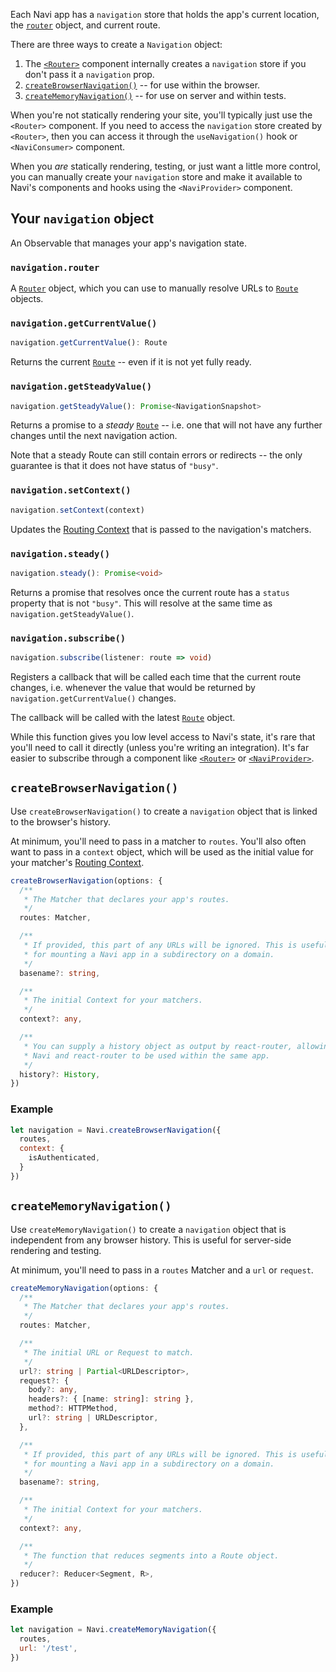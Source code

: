 
Each Navi app has a `navigation` store that holds the app's current location, the [`router`](../router) object, and current route.

There are three ways to create a `Navigation` object:

1. The [`<Router>`](../react-components-hooks/#router) component internally creates a `navigation` store if you don't pass it a `navigation` prop.
2. [`createBrowserNavigation()`](#createbrowsernavigation) -- for use within the browser.
3. [`createMemoryNavigation()`](#creatememorynavigation) -- for use on server and within tests.

When you're not statically rendering your site, you'll typically just use the `<Router>` component. If you need to access the `navigation` store created by `<Router>`, then you can access it through the `useNavigation()` hook or `<NaviConsumer>` component.

When you *are* statically rendering, testing, or just want a little more control, you can manually create your `navigation` store and make it available to Navi's components and hooks using the `<NaviProvider>` component.


Your `navigation` object
------------------------

An Observable that manages your app's navigation state.


### `navigation.router`

A [`Router`](../router/) object, which you can use to manually resolve URLs to [`Route`](../data-types/#route)  objects.


### `navigation.getCurrentValue()`

```typescript
navigation.getCurrentValue(): Route
```

Returns the current [`Route`](../data-types/#route) -- even if it is not yet fully ready.


### `navigation.getSteadyValue()`

```typescript
navigation.getSteadyValue(): Promise<NavigationSnapshot>
```

Returns a promise to a *steady* [`Route`](../data-types/#route) -- i.e. one that will not have any further changes until the next navigation action.

Note that a steady Route can still contain errors or redirects -- the only guarantee is that it does not have status of `"busy"`.


### `navigation.setContext()`

```typescript
navigation.setContext(context)
```

Updates the [Routing Context](../../guides/routing-context) that is passed to the navigation's matchers.


### `navigation.steady()`

```typescript
navigation.steady(): Promise<void>
```

Returns a promise that resolves once the current route has a `status` property that is not `"busy"`. This will resolve at the same time as `navigation.getSteadyValue()`.


### `navigation.subscribe()`

```typescript
navigation.subscribe(listener: route => void)
```

Registers a callback that will be called each time that the current route changes, i.e. whenever the value that would be returned by `navigation.getCurrentValue()` changes.

The callback will be called with the latest [`Route`](../data-types/#route) object.

While this function gives you low level access to Navi's state, it's rare that you'll need to call it directly (unless you're writing an integration). It's far easier to subscribe through a component like [`<Router>`](../react-components-hooks/#router) or [`<NaviProvider>`](../react-components-hooks/#naviprovider).


## `createBrowserNavigation()`

Use `createBrowserNavigation()` to create a `navigation` object that is linked to the browser's history.

At minimum, you'll need to pass in a matcher to `routes`. You'll also often want to pass in a `context` object, which will be used as the initial value for your matcher's [Routing Context](../../guides/routing-context).

```typescript
createBrowserNavigation(options: {
  /**
   * The Matcher that declares your app's routes.
   */
  routes: Matcher,

  /**
   * If provided, this part of any URLs will be ignored. This is useful
   * for mounting a Navi app in a subdirectory on a domain.
   */
  basename?: string,

  /**
   * The initial Context for your matchers.
   */
  context?: any,

  /**
   * You can supply a history object as output by react-router, allowing
   * Navi and react-router to be used within the same app.
   */
  history?: History,
})
```

### Example

```js
let navigation = Navi.createBrowserNavigation({
  routes,
  context: {
    isAuthenticated,
  }
})
```


`createMemoryNavigation()`
--------------------------

Use `createMemoryNavigation()` to create a `navigation` object that is independent from any browser history. This is useful for server-side rendering and testing.

At minimum, you'll need to pass in a `routes` Matcher and a `url` or `request`.

```typescript
createMemoryNavigation(options: {
  /**
   * The Matcher that declares your app's routes.
   */
  routes: Matcher,

  /**
   * The initial URL or Request to match.
   */
  url?: string | Partial<URLDescriptor>,
  request?: {
    body?: any,
    headers?: { [name: string]: string },
    method?: HTTPMethod,
    url?: string | URLDescriptor,
  },

  /**
   * If provided, this part of any URLs will be ignored. This is useful
   * for mounting a Navi app in a subdirectory on a domain.
   */
  basename?: string,

  /**
   * The initial Context for your matchers.
   */
  context?: any,

  /**
   * The function that reduces segments into a Route object.
   */
  reducer?: Reducer<Segment, R>,
})
```

### Example

```js
let navigation = Navi.createMemoryNavigation({
  routes,
  url: '/test',
})
```